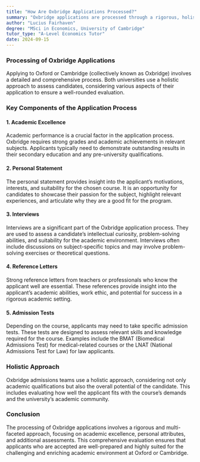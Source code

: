 ```yaml
---
title: "How Are Oxbridge Applications Processed?"
summary: "Oxbridge applications are processed through a rigorous, holistic approach. They consider academic excellence, personal statement, interviews, reference letters, and admission tests for a well-rounded assessment of applicants."
author: "Lucius Fairhaven"
degree: "MSci in Economics, University of Cambridge"
tutor_type: "A-Level Economics Tutor"
date: 2024-09-15
---
```


### Processing of Oxbridge Applications

Applying to Oxford or Cambridge (collectively known as Oxbridge) involves a detailed and comprehensive process. Both universities use a holistic approach to assess candidates, considering various aspects of their application to ensure a well-rounded evaluation.

### Key Components of the Application Process

#### 1. **Academic Excellence**

Academic performance is a crucial factor in the application process. Oxbridge requires strong grades and academic achievements in relevant subjects. Applicants typically need to demonstrate outstanding results in their secondary education and any pre-university qualifications.

#### 2. **Personal Statement**

The personal statement provides insight into the applicant’s motivations, interests, and suitability for the chosen course. It is an opportunity for candidates to showcase their passion for the subject, highlight relevant experiences, and articulate why they are a good fit for the program.

#### 3. **Interviews**

Interviews are a significant part of the Oxbridge application process. They are used to assess a candidate’s intellectual curiosity, problem-solving abilities, and suitability for the academic environment. Interviews often include discussions on subject-specific topics and may involve problem-solving exercises or theoretical questions.

#### 4. **Reference Letters**

Strong reference letters from teachers or professionals who know the applicant well are essential. These references provide insight into the applicant’s academic abilities, work ethic, and potential for success in a rigorous academic setting.

#### 5. **Admission Tests**

Depending on the course, applicants may need to take specific admission tests. These tests are designed to assess relevant skills and knowledge required for the course. Examples include the BMAT (Biomedical Admissions Test) for medical-related courses or the LNAT (National Admissions Test for Law) for law applicants.

### Holistic Approach

Oxbridge admissions teams use a holistic approach, considering not only academic qualifications but also the overall potential of the candidate. This includes evaluating how well the applicant fits with the course’s demands and the university’s academic community.

### Conclusion

The processing of Oxbridge applications involves a rigorous and multi-faceted approach, focusing on academic excellence, personal attributes, and additional assessments. This comprehensive evaluation ensures that applicants who are accepted are well-prepared and highly suited for the challenging and enriching academic environment at Oxford or Cambridge.